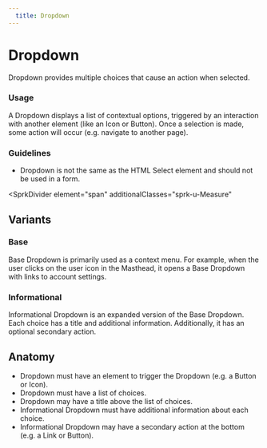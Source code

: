 ```yaml
---
  title: Dropdown
---
```


# Dropdown

Dropdown provides multiple choices
that cause an action when selected.

<ComponentPreview
  componentName="dropdown--default-story"
  hasReact
  hasAngular
  hasHTML
  minHeight="15rem"
  titleAttr="Dropdown Example"
/>

### Usage

A Dropdown displays a list of contextual options,
triggered by an interaction with another element
(like an Icon or Button). Once a selection is made,
some action will occur (e.g. navigate to another page).

### Guidelines

- Dropdown is not the same as the HTML
Select element and should not be used in a form.

<SprkDivider
 element="span"
 additionalClasses="sprk-u-Measure"
></SprkDivider>

## Variants

### Base

Base Dropdown is primarily used as a context menu.
For example, when the user clicks on the user
icon in the Masthead, it opens a Base Dropdown
with links to account settings.

<ComponentPreview
  componentName="dropdown--default-story"
  hasReact
  hasAngular
  hasHTML
  minHeight="15rem"
  titleAttr="Base Dropdown Example"
/>

### Informational

Informational Dropdown is an expanded version
of the Base Dropdown. Each choice has a title
and additional information. Additionally, it
has an optional secondary action.

<ComponentPreview
  componentName="dropdown--informational"
  hasReact
  hasAngular
  hasHTML
  minHeight="27rem"
  titleAttr="Informational Dropdown Example"
/>

## Anatomy

- Dropdown must have an element to trigger
the Dropdown (e.g. a Button or Icon).
- Dropdown must have a list of choices.
- Dropdown may have a title above the list
of choices.
- Informational Dropdown must have additional
information about each choice.
- Informational Dropdown may have a secondary
action at the bottom (e.g. a Link or Button).